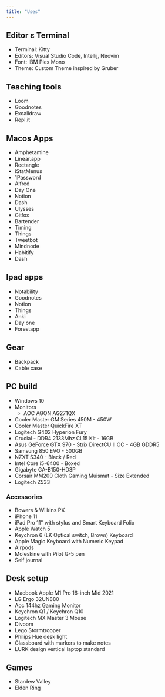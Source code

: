 ```yaml
---
title: "Uses"
---
```


## Editor ε Terminal

- Terminal: Kitty
- Editors: Visual Studio Code, Intellij, Neovim
- Font: IBM Plex Mono
- Theme: Custom Theme inspired by Gruber

## Teaching tools

- Loom
- Goodnotes
- Excalidraw
- Repl.it

## Macos Apps

- Amphetamine
- Linear.app
- Rectangle
- iStatMenus
- 1Password
- Alfred
- Day One
- Notion
- Dash
- Ulysses
- Gitfox
- Bartender
- Timing
- Things
- Tweetbot
- Mindnode
- Habitify
- Dash

## Ipad apps

- Notability
- Goodnotes
- Notion
- Things
- Anki
- Day one
- Forestapp

## Gear

- Backpack
- Cable case

## PC build

- Windows 10
- Monitors
  - AOC AGON AG271QX
- Cooler Master GM Series 450M - 450W
- Cooler Master QuickFire XT
- Logitech G402 Hyperion Fury
- Crucial - DDR4 2133Mhz CL15 Kit - 16GB
- Asus GeForce GTX 970 - Strix DirectCU II OC - 4GB GDDR5
- Samsung 850 EVO - 500GB
- NZXT S340 - Black / Red
- Intel Core i5-6400 - Boxed
- Gigabyte GA-B150-HD3P
- Corsair MM200 Cloth Gaming Muismat - Size Extended
- Logitech Z533

### Accessories

- Bowers & Wilkins PX
- iPhone 11
- iPad Pro 11" with stylus and Smart Keyboard Folio
- Apple Watch 5
- Keychron 6 (LK Optical switch, Brown) Keyboard
- Apple Magic Keyboard with Numeric Keypad
- Airpods
- Moleskine with Pilot G-5 pen
- Self journal

## Desk setup

- Macbook Apple M1 Pro 16-inch Mid 2021
- LG Ergo 32UN880
- Aoc 144hz Gaming Monitor
- Keychron Q1 / Keychron Q10
- Logitech MX Master 3 Mouse
- Divoom
- Lego Stormtrooper
- Philips Hue desk light
- Glassboard with markers to make notes
- LURK design vertical laptop standard

## Games

- Stardew Valley
- Elden Ring
